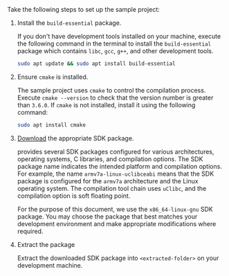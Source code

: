 <PlatformWrapper platform="linux-c">
Take the following steps to set up the <Vpd k="SDK"/> sample project:

1. Install the `build-essential` package.

    If you don't have development tools installed on your machine, execute the following command in the terminal to install the `build-essential` package which contains `libc`, `gcc`, `g++`, and other development tools.

    ```bash
    sudo apt update && sudo apt install build-essential
    ```
1. Ensure `cmake` is installed.

    The sample project uses `cmake` to control the compilation process. Execute `cmake --version` to check that the version number is greater than `3.6.0`. If `cmake` is not installed, install it using the following command:

    ```bash
    sudo apt install cmake
    ```

1. [Download](../../sdks) the appropriate SDK package.

    <Vg k="COMPANY"/> provides several SDK packages configured for various architectures, operating systems, C libraries, and compilation options. The SDK package name indicates the intended platform and compilation options. For example, the name `armv7a-linux-uclibceabi` means that the SDK package is configured for the `armv7a` architecture and the Linux operating system. The compilation tool chain uses `uClibc`, and the compilation option is soft floating point. 
    
    For the purpose of this document, we use the `x86_64-linux-gnu` SDK package. You may choose the package that best matches your development environment and make appropriate modifications where required.

1. Extract the package

    Extract the downloaded SDK package into `<extracted-folder>` on your development machine.

</PlatformWrapper>